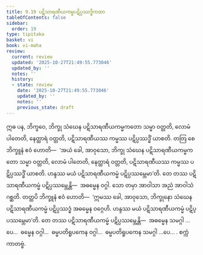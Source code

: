 ```yaml
---
title: 9.19 ပဋိသာရဏီယကမ္မပဋိပ္ပဿဒ္ဓိကထာ
tableOfContents: false
sidebar:
  order: 19
type: tipitaka
basket: vi
book: vi-maha
review:
  current: review
  updated: '2025-10-27T21:49:55.773046'
  updated_by: ''
  notes: ''
  history:
  - state: review
    date: '2025-10-27T21:49:55.773046'
    updated_by: ''
    notes: ''
    previous_state: draft
---
```



<ReviewStatus review={frontmatter.review} showDetails={true} />

<HypothesisAnnotation frontmatter={frontmatter} />

<DynamicBreadcrumb />

<Division number="425" book="vi-maha" e="ch" v="3" p="464">

<Paragraph number="1867" book="vi-maha">
ဣဓ ပန, ဘိက္ခဝေ, ဘိက္ခု သံဃေန ပဋိသာရဏီယကမ္မကတော သမ္မာ ဝတ္တတိ, လောမံ ပါတေတိ, နေတ္ထာရံ ဝတ္တတိ, ပဋိသာရဏီယဿ ကမ္မဿ ပဋိပ္ပဿဒ္ဓိံ ယာစတိ. တတြ စေ ဘိက္ခူနံ ဧဝံ ဟောတိ—  ‘အယံ ခေါ, အာဝုသော, ဘိက္ခု သံဃေန ပဋိသာရဏီယကမ္မကတော သမ္မာ ဝတ္တတိ, လောမံ ပါတေတိ, နေတ္ထာရံ ဝတ္တတိ, ပဋိသာရဏီယဿ ကမ္မဿ ပဋိပ္ပဿဒ္ဓိံ ယာစတိ. ဟန္ဒဿ မယံ ပဋိသာရဏီယကမ္မံ ပဋိပ္ပဿမ္ဘေမာ’တိ. တေ တဿ ပဋိသာရဏီယကမ္မံ ပဋိပ္ပဿမ္ဘေန္တိ—  အဓမ္မေန ဝဂ္ဂါ. သော တမှာ အာဝါသာ အညံ အာဝါသံ ဂစ္ဆတိ. တတ္ထပိ ဘိက္ခူနံ ဧဝံ ဟောတိ—  ‘ဣမဿ ခေါ, အာဝုသော, ဘိက္ခုနော သံဃေန ပဋိသာရဏီယကမ္မံ ပဋိပ္ပဿဒ္ဓံ အဓမ္မေန ဝဂ္ဂေဟိ. ဟန္ဒဿ မယံ ပဋိသာရဏီယကမ္မံ ပဋိပ္ပဿမ္ဘေမာ’တိ. တေ တဿ ပဋိသာရဏီယကမ္မံ ပဋိပ္ပဿမ္ဘေန္တိ—  အဓမ္မေန သမဂ္ဂါ …ပေ…  ဓမ္မေန ဝဂ္ဂါ…  ဓမ္မပတိရူပကေန ဝဂ္ဂါ…  ဓမ္မပတိရူပကေန သမဂ္ဂါ …ပေ… .

</Paragraph>
</Division>

<Paragraph number="1868" type="center" book="vi-maha">
စက္ကံ ကာတဗ္ဗံ.
</Paragraph>